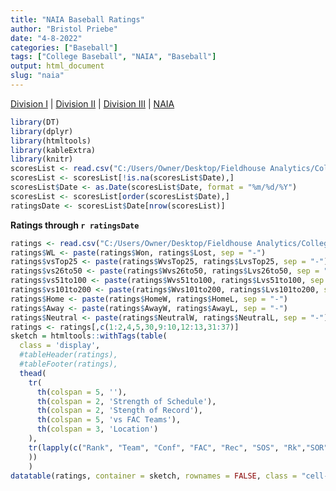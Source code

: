```yaml
---
title: "NAIA Baseball Ratings"
author: "Bristol Priebe"
date: "4-8-2022"
categories: ["Baseball"]
tags: ["College Baseball", "NAIA", "Baseball"]
output: html_document
slug: "naia"
---
```


[Division I](https://fieldhouseanalytics.com/div1/) | [Division II](https://fieldhouseanalytics.com/div2/) | [Division III](https://fieldhouseanalytics.com/div3/) |
[NAIA](https://fieldhouseanalytics.com/naia/)

```r
library(DT)
library(dplyr)
library(htmltools)
library(kableExtra)
library(knitr)
scoresList <- read.csv("C:/Users/Owner/Desktop/Fieldhouse Analytics/College Baseball/2022 Massey Scores.csv")
scoresList <- scoresList[!is.na(scoresList$Date),]
scoresList$Date <- as.Date(scoresList$Date, format = "%m/%d/%Y")
scoresList <- scoresList[order(scoresList$Date),]
ratingsDate <- scoresList$Date[nrow(scoresList)]
```

**Ratings through `r ratingsDate`**

```r

ratings <- read.csv("C:/Users/Owner/Desktop/Fieldhouse Analytics/College Baseball/2022 Ratings + Miscellaneous Data - NAIA.csv")
ratings$WL <- paste(ratings$Won, ratings$Lost, sep = "-")
ratings$vsTop25 <- paste(ratings$WvsTop25, ratings$LvsTop25, sep = "-")
ratings$vs26to50 <- paste(ratings$Wvs26to50, ratings$Lvs26to50, sep = "-")
ratings$vs51to100 <- paste(ratings$Wvs51to100, ratings$Lvs51to100, sep = "-")
ratings$vs101to200 <- paste(ratings$Wvs101to200, ratings$Lvs101to200, sep = "-")
ratings$Home <- paste(ratings$HomeW, ratings$HomeL, sep = "-")
ratings$Away <- paste(ratings$AwayW, ratings$AwayL, sep = "-")
ratings$Neutral <- paste(ratings$NeutralW, ratings$NeutralL, sep = "-")
ratings <- ratings[,c(1:2,4,5,30,9:10,12:13,31:37)]
sketch = htmltools::withTags(table(
  class = 'display',
  #tableHeader(ratings),
  #tableFooter(ratings),
  thead(
    tr(
      th(colspan = 5, ''), 
      th(colspan = 2, 'Strength of Schedule'),
      th(colspan = 2, 'Stength of Record'),
      th(colspan = 5, 'vs FAC Teams'),
      th(colspan = 3, 'Location')
    ),
    tr(lapply(c("Rank", "Team", "Conf", "FAC", "Rec", "SOS", "Rk","SOR","Rk","1-25","26-50","51-100","101-200", "Home", "Away", "Neutral"), th))
    ))
    )
datatable(ratings, container = sketch, rownames = FALSE, class = "cell-border stripe", options = list(columnDefs = list(list(className = "dt-center", targets = c(0,2:15))), pageLength = 196)) %>% formatRound("CurrentRating", digits = 2) %>% formatRound("ExpWinPct", digits = 3) %>% formatRound("WinsOverExp", digits = 1) %>% formatStyle(columns = c(1:17), fontSize = '90%')
```

